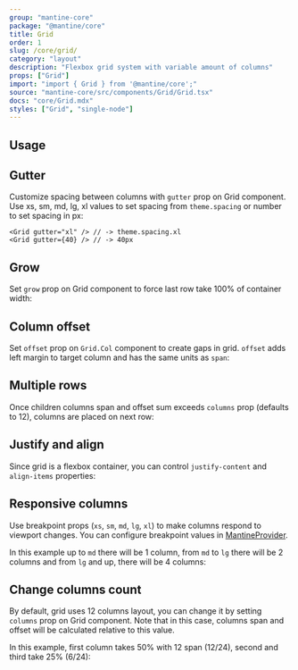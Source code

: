 ```yaml
---
group: "mantine-core"
package: "@mantine/core"
title: Grid
order: 1
slug: /core/grid/
category: "layout"
description: "Flexbox grid system with variable amount of columns"
props: ["Grid"]
import: "import { Grid } from '@mantine/core';"
source: "mantine-core/src/components/Grid/Grid.tsx"
docs: "core/Grid.mdx"
styles: ["Grid", "single-node"]
---
```



## Usage

<Demo data={GridDemos.usage} />

## Gutter

Customize spacing between columns with `gutter` prop on Grid component.
Use xs, sm, md, lg, xl values to set spacing from `theme.spacing` or number to set spacing in px:

```tsx
<Grid gutter="xl" /> // -> theme.spacing.xl
<Grid gutter={40} /> // -> 40px
```

## Grow

Set `grow` prop on Grid component to force last row take 100% of container width:

<Demo data={GridDemos.growConfigurator} />

## Column offset

Set `offset` prop on `Grid.Col` component to create gaps in grid.
`offset` adds left margin to target column and has the same units as `span`:

<Demo data={GridDemos.offset} />

## Multiple rows

Once children columns span and offset sum exceeds `columns` prop (defaults to 12),
columns are placed on next row:

<Demo data={GridDemos.rows} />

## Justify and align

Since grid is a flexbox container, you can control `justify-content` and `align-items` properties:

<Demo data={GridDemos.flexConfigurator} />

## Responsive columns

Use breakpoint props (`xs`, `sm`, `md`, `lg`, `xl`) to make columns respond to viewport changes.
You can configure breakpoint values in [MantineProvider](/theming/extend-theme/#breakpoints).

In this example up to `md` there will be 1 column, from `md` to `lg` there will be 2 columns and from `lg` and up, there will be 4 columns:

<Demo data={GridDemos.responsive} />

## Change columns count

By default, grid uses 12 columns layout, you can change it by setting `columns` prop on Grid component.
Note that in this case, columns span and offset will be calculated relative to this value.

In this example, first column takes 50% with 12 span (12/24), second and third take 25% (6/24):

<Demo data={GridDemos.columns} />
